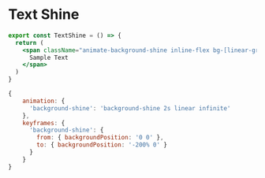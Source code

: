 
# Text Shine



<ComponentPlayground isCentered name="text-shine" />

```jsx showLineNumbers
export const TextShine = () => {
  return (
    <span className="animate-background-shine inline-flex bg-[linear-gradient(110deg,#939393,45%,#1e293b,55%,#939393)] bg-[length:250%_100%] bg-clip-text text-xl text-transparent">
      Sample Text
    </span>
  )
}
```


````js showLineNumbers filename="tailwind.config.js"
{
    animation: {
      'background-shine': 'background-shine 2s linear infinite'
    },
    keyframes: {
      'background-shine': {
        from: { backgroundPosition: '0 0' },
        to: { backgroundPosition: '-200% 0' }
      }
    }
}
````
